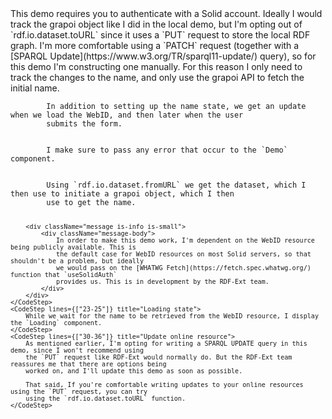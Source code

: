 
<Content>
    This demo requires you to authenticate with a Solid account.
</Content>

<Content>
    Ideally I would track the grapoi object like I did in the local demo, but I'm opting out of `rdf.io.dataset.toURL`
    since it uses a `PUT` request to store the local RDF graph. I'm more comfortable using a `PATCH` request (together
    with a [SPARQL Update](https://www.w3.org/TR/sparql11-update/) query), so for this demo I'm constructing one
    manually. For this reason I only need to track the changes to the name, and only use the grapoi API to fetch the
    initial name.
</Content>

<Code language="tsx" id="GrapoiSolidDemo" code={solidDemoCode} className="line-numbers">
    <CodeStep lines={["11", "19", "37"]} title="Name tracking">
        In addition to setting up the name state, we get an update when we load the WebID, and then later when the user
        submits the form.
    </CodeStep>
    <CodeStep lines={["12", "20", "36", "40"]} title="Error handling">
        I make sure to pass any error that occur to the `Demo` component.
    </CodeStep>
    <CodeStep lines={["16-20"]} title="Fetching and parsing RDF graph from WebID resource">
        Using `rdf.io.dataset.fromURL` we get the dataset, which I then use to initiate a grapoi object, which I then
        use to get the name.

        <div className="message is-info is-small">
            <div className="message-body">
                In order to make this demo work, I'm dependent on the WebID resource being publicly available. This is
                the default case for WebID resources on most Solid servers, so that shouldn't be a problem, but ideally
                we would pass on the [WHATWG Fetch](https://fetch.spec.whatwg.org/) function that `useSolidAuth`
                provides us. This is in development by the RDF-Ext team.
            </div>
        </div>
    </CodeStep>
    <CodeStep lines={["23-25"]} title="Loading state">
        While we wait for the name to be retrieved from the WebID resource, I display the `Loading` component.
    </CodeStep>
    <CodeStep lines={["30-36"]} title="Update online resource">
        As mentioned earlier, I'm opting for writing a SPARQL UPDATE query in this demo, since I won't recommend using
        the `PUT` request like RDF-Ext would normally do. But the RDF-Ext team reassures me that there are options being
        worked on, and I'll update this demo as soon as possible.

        That said, If you're comfortable writing updates to your online resources using the `PUT` request, you can try
        using the `rdf.io.dataset.toURL` function.
    </CodeStep>
</Code>